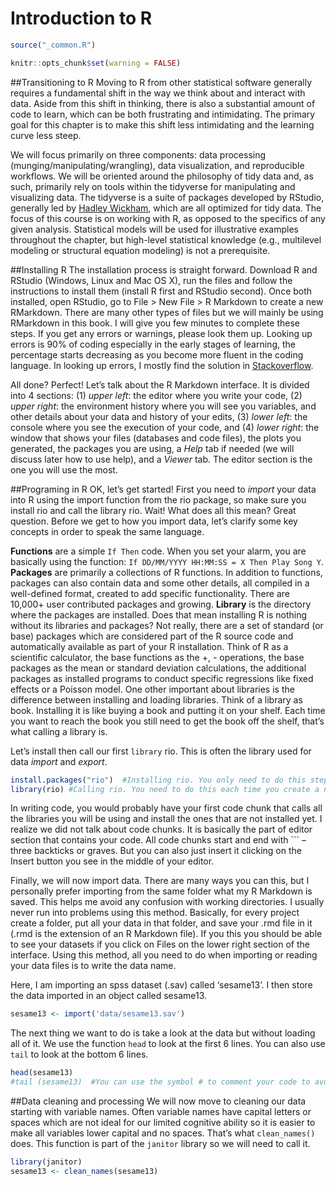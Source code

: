 # Introduction to R

```r
source("_common.R")

knitr::opts_chunk$set(warning = FALSE)
```
##Transitioning to R
Moving to R from other statistical software generally requires a fundamental shift in the way we think about and interact with data. Aside from this shift in thinking, there is also a substantial amount of code to learn, which can be both frustrating and intimidating. The primary goal for this chapter is to make this shift less intimidating and the learning curve less steep. 

We will focus primarily on three components: data processing (munging/manipulating/wrangling), data visualization, and reproducible workflows. We will be oriented around the philosophy of tidy data and, as such, primarily rely on tools within the tidyverse for manipulating and visualizing data. The tidyverse is a suite of packages developed by RStudio, generally led by [Hadley Wickham](http://hadley.nz/), which are all optimized for tidy data. The focus of this course is on working with R, as opposed to the specifics of any given analysis. Statistical models will be used for illustrative examples throughout the chapter, but high-level statistical knowledge (e.g., multilevel modeling or structural equation modeling) is not a prerequisite.

##Installing R
The installation process is straight forward. Download R and RStudio (Windows, Linux and Mac OS X), run the files and follow the instructions to install them (install R first and RStudio second). 
Once both installed, open RStudio, go to File > New File > R Markdown to create a new RMarkdown. There are many other types of files but we will mainly be using RMarkdown in this book. I will give you few minutes to complete these steps. If you get any errors or warnings, please look them up. Looking up errors is 90% of coding especially in the early stages of learning, the percentage starts decreasing as you become more fluent in the coding language. In looking up errors, I mostly find the solution in [Stackoverflow](stackoverflow.com).

All done? Perfect! Let's talk about the R Markdown interface. It is divided into 4 sections: (1) _upper left_: the editor where you write your code, (2) _upper right_: the environment history where you will see you variables, and other details about your data and history of your edits, (3) _lower left_: the console where you see the execution of your code, and (4) _lower right_: the window that shows your files (databases and code files), the plots you generated, the packages you are using, a _Help_ tab if needed (we will discuss later how to use help), and a _Viewer_ tab. The editor section is the one you will use the most. 


##Programing in R
OK, let's get started! First you need to *import* your data into R using the import function from the rio package, so make sure you install rio and call the library rio. Wait! What does all this mean? Great question. Before we get to how you import data, let's clarify some key concepts in order to speak the same language. 

**Functions** are a simple `If Then` code. When you set your alarm, you are basically using the function: `If DD/MM/YYYY HH:MM:SS = X Then Play Song Y`. **Packages** are primarily a collections of R functions. In addition to functions, packages can also contain data and some other details, all compiled in a well-defined format, created to add specific functionality. There are 10,000+ user contributed packages and growing. **Library** is the directory where the packages are installed. Does that mean installing R is nothing without its libraries and packages? Not really, there are a set of standard (or base) packages which are considered part of the R source code and automatically available as part of your R installation. Think of R as a scientific calculator, the base functions as the +, - operations, the base packages as the mean or standard deviation calculations, the additional packages as installed programs to conduct specific regressions like fixed effects or a Poisson model. One other important about libraries is the difference between installing and loading libraries. Think of a library as book. Installing it is like buying a book and putting it on your shelf. Each time you want to reach the book you still need to get the book off the shelf, that's what calling a library is.

Let's install then call our first `library` rio. This is often the library used for data *import* and *export*. 

```r
install.packages("rio")  #Installing rio. You only need to do this step once
library(rio) #Calling rio. You need to do this each time you create a new R Markdown file. 
```

In writing code, you would probably have your first code chunk that calls all the libraries you will be using and install the ones that are not installed yet. I realize we did not talk about code chunks. It is basically the part of editor section that contains your code. All code chunks start and end with ``` – three backticks or graves. But you can also just insert it clicking on the Insert button you see in the middle of your editor.    

Finally, we will now import data. There are many ways you can this, but I personally prefer importing from the same folder what my R Markdown is saved. This helps me avoid any confusion with working directories. I usually never run into problems using this method. Basically, for every project create a folder, put all your data in that folder, and save your .rmd file in it (.rmd is the extension of an R Markdown file). If you this you should be able to see your datasets if you click on Files on the lower right section of the interface. Using this method, all you need to do when importing or reading your data files is to write the data name.    

Here, I am importing an spss dataset (.sav) called 'sesame13'. I then store the data imported in an object called sesame13. 

```r
sesame13 <- import('data/sesame13.sav')
```

The next thing we want to do is take a look at the data but without loading all of it. We use the function `head` to look at the first 6 lines. You can also use `tail` to look at the bottom 6 lines. 

```r
head(sesame13)
#tail (sesame13)  #You can use the symbol # to comment your code to avoid executing it. You can also use it to add comments and notes for you and your collaborators. 
```

##Data cleaning and processing 
We will now move to cleaning our data starting with variable names. Often variable names have capital letters or spaces which are not ideal for our limited cognitive ability so it is easier to make all variables lower capital and no spaces. That's what `clean_names()` does. This function is part of the `janitor` library so we will need to call it.

```r
library(janitor)
sesame13 <- clean_names(sesame13)
```

